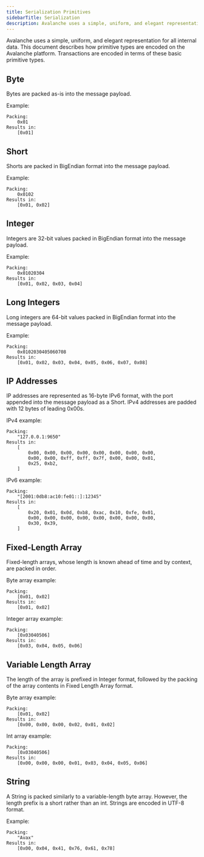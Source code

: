 ```yaml
---
title: Serialization Primitives
sidebarTitle: Serialization
description: Avalanche uses a simple, uniform, and elegant representation for all internal data. This document describes how primitive types are encoded on the Avalanche platform. Transactions are encoded in terms of these basic primitive types.
---
```

Avalanche uses a simple, uniform, and elegant representation for all internal data. This document describes how primitive types are encoded on the Avalanche platform. Transactions are encoded in terms of these basic primitive types.

Byte[​](#byte "Direct link to heading")
---------------------------------------

Bytes are packed as-is into the message payload.

Example:

```
Packing:
    0x01
Results in:
    [0x01]

```


Short[​](#short "Direct link to heading")
-----------------------------------------

Shorts are packed in BigEndian format into the message payload.

Example:

```
Packing:
    0x0102
Results in:
    [0x01, 0x02]

```


Integer[​](#integer "Direct link to heading")
---------------------------------------------

Integers are 32-bit values packed in BigEndian format into the message payload.

Example:

```
Packing:
    0x01020304
Results in:
    [0x01, 0x02, 0x03, 0x04]

```


Long Integers[​](#long-integers "Direct link to heading")
---------------------------------------------------------

Long integers are 64-bit values packed in BigEndian format into the message payload.

Example:

```
Packing:
    0x0102030405060708
Results in:
    [0x01, 0x02, 0x03, 0x04, 0x05, 0x06, 0x07, 0x08]

```


IP Addresses[​](#ip-addresses "Direct link to heading")
-------------------------------------------------------

IP addresses are represented as 16-byte IPv6 format, with the port appended into the message payload as a Short. IPv4 addresses are padded with 12 bytes of leading 0x00s.

IPv4 example:

```
Packing:
    "127.0.0.1:9650"
Results in:
    [
        0x00, 0x00, 0x00, 0x00, 0x00, 0x00, 0x00, 0x00,
        0x00, 0x00, 0xff, 0xff, 0x7f, 0x00, 0x00, 0x01,
        0x25, 0xb2,
    ]

```


IPv6 example:

```
Packing:
    "[2001:0db8:ac10:fe01::]:12345"
Results in:
    [
        0x20, 0x01, 0x0d, 0xb8, 0xac, 0x10, 0xfe, 0x01,
        0x00, 0x00, 0x00, 0x00, 0x00, 0x00, 0x00, 0x00,
        0x30, 0x39,
    ]

```


Fixed-Length Array[​](#fixed-length-array "Direct link to heading")
-------------------------------------------------------------------

Fixed-length arrays, whose length is known ahead of time and by context, are packed in order.

Byte array example:

```
Packing:
    [0x01, 0x02]
Results in:
    [0x01, 0x02]

```


Integer array example:

```
Packing:
    [0x03040506]
Results in:
    [0x03, 0x04, 0x05, 0x06]

```


Variable Length Array[​](#variable-length-array "Direct link to heading")
-------------------------------------------------------------------------

The length of the array is prefixed in Integer format, followed by the packing of the array contents in Fixed Length Array format.

Byte array example:

```
Packing:
    [0x01, 0x02]
Results in:
    [0x00, 0x00, 0x00, 0x02, 0x01, 0x02]

```


Int array example:

```
Packing:
    [0x03040506]
Results in:
    [0x00, 0x00, 0x00, 0x01, 0x03, 0x04, 0x05, 0x06]

```


String[​](#string "Direct link to heading")
-------------------------------------------

A String is packed similarly to a variable-length byte array. However, the length prefix is a short rather than an int. Strings are encoded in UTF-8 format.

Example:

```
Packing:
    "Avax"
Results in:
    [0x00, 0x04, 0x41, 0x76, 0x61, 0x78]

```
